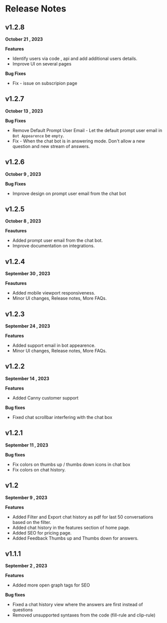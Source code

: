 # Release Notes

## v1.2.8
**October 21 , 2023**

**Features**
* Identify users via code , api and add additional users details.
* Improve UI on several pages

**Bug Fixes**
* Fix - issue on subscripion page

 
## v1.2.7
**October 13 , 2023**

**Bug Fixes**
* Remove Default Prompt User Email - Let the default prompt user email in `Bot Appearence` be `empty`.
* Fix - When the chat bot is in answering mode. Don't allow a new question and new stream of answers.

## v1.2.6
**October 9 , 2023**

**Bug Fixes** 
* Improve design on prompt user email from the chat bot


## v1.2.5
**October 8 , 2023**

**Feautures** 
* Added prompt user email from the chat bot.
* Improve documentation on integrations.


## v1.2.4
**September 30 , 2023**

**Feautures** 
* Added mobile viewport responsiveness.
* Minor UI changes, Release notes, More FAQs.

## v1.2.3

**September 24 , 2023**

**Features**
* Added support email in bot appearence.
* Minor UI changes, Release notes, More FAQs.

## v1.2.2

**September 14 , 2023**

**Features**
* Added Canny customer support

**Bug fixes** 
* Fixed chat scrollbar interfering with the chat box

## v1.2.1

**September 11 , 2023**

**Bug fixes**
* Fix colors on thumbs up / thumbs down icons in chat box
* Fix colors on chat history.


## v1.2

**September 9 , 2023**

**Features**

* Added Filter and Export chat history as pdf for last 50 conversations based on the filter.
* Added chat history in the features section of home page.
* Added SEO for pricing page.
* Added Feedback Thumbs up and Thumbs down for answers.


## v1.1.1

**September 2 , 2023**

**Features**

* Added more open graph tags for SEO

**Bug fixes**

* Fixed a chat history view where the answers are first instead of questions
* Removed unsupported syntaxes from the code (fill-rule and clip-rule)

